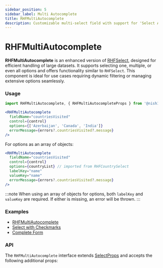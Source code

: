 ```yaml
---
sidebar_position: 5
sidebar_label: Multi Autocomplete
title: RHFMultiAutocomplete
description: Customizable multi-select field with support for 'Select All' functionality and flexible options as arrays or object arrays. Perfect for dynamic forms and validations.
---
```



# RHFMultiAutocomplete

**RHFMultiAutocomplete** is an enhanced version of [RHFSelect](./RHFSelect.mdx),
designed for efficient handling of large datasets. It supports selecting one, multiple,
or even all options and offers functionality similar to `RHFSelect`.
This component is ideal for use cases requiring dynamic filtering or managing
extensive options seamlessly.

### Usage

```js
import RHFMultiAutocomplete, { RHFMultiAutocompleteProps } from '@nish1896/rhf-mui-components/mui/multi-autocomplete';
```

```jsx
<RHFMultiAutocomplete
  fieldName="countriesVisited"
  control={control}
  options={['Azerbaijan', 'Canada', 'India']}
  errorMessage={errors?.countriesVisited?.message}
/>
```

For options as an array of objects:

```jsx
<RHFMultiAutocomplete
  fieldName="countriesVisited"
  control={control}
  options={countryList} // imported from RHFCountrySelect
  labelKey="name"
  valueKey="name"
  errorMessage={errors?.countriesVisited?.message}
/>
```

:::note
When using an array of objects for options, both `labelKey` and `valueKey` 
are required. If either is missing, an error will be thrown.
:::

### Examples
- [RHFMultiAutocomplete](https://rhf-mui-components-examples.netlify.app/autocomplete)
- [Select with Checkmarks](https://mui.com/material-ui/react-select/#checkmarks)
- [Complete Form](https://rhf-mui-components-examples.netlify.app/complete-form)

### API
The `RHFMultiAutocomplete` interface extends [SelectProps](https://mui.com/material-ui/api/select/) 
and accepts the following additional props:

<RHFMultiAutocompletePropsTable />